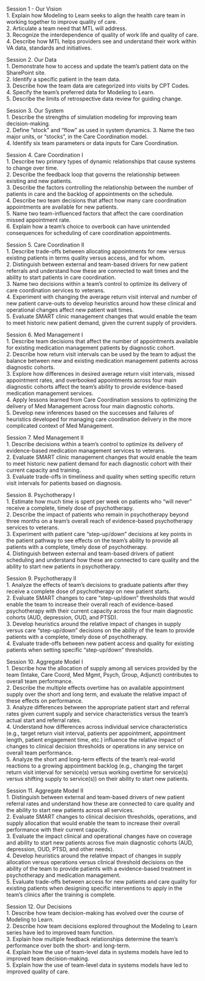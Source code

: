 Session 1 - Our Vision  
1.	Explain how Modeling to Learn seeks to align the health care team in working together to improve quality of care.  
2.	Articulate a team need that MTL will address.  
3.	Recognize the interdependence of quality of work life and quality of care.  
4.	Describe how MTL helps providers see and understand their work within VA data, standards and initiatives.  

Session 2. Our Data  
1.	Demonstrate how to access and update the team’s patient data on the SharePoint site.  
2.	Identify a specific patient in the team data.  
3.	Describe how the team data are categorized into visits by CPT Codes.  
4.	Specify the team’s preferred data for Modeling to Learn.  
5.	Describe the limits of retrospective data review for guiding change.  

Session 3. Our System  
1.	Describe the strengths of simulation modeling for improving team decision-making.  
2.	Define "stock" and "flow" as used in system dynamics.
3.  Name the two major units, or "stocks", in the Care Coordination model.   
4.	Identify six team parameters or data inputs for Care Coordination.  

Session 4. Care Coordination I  
1.	Describe two primary types of dynamic relationships that cause systems to change over time.  
2.	Describe the feedback loop that governs the relationship between existing and new patients.  
3.	Describe the factors controlling the relationship between the number of patients in care and the backlog of appointments on the schedule.  
4.	Describe two team decisions that affect how many care coordination appointments are available for new patients.  
5.	Name two team-influenced factors that affect the care coordination missed appointment rate.  
6.	Explain how a team’s choice to overbook can have unintended consequences for scheduling of care coordination appointments.  

Session 5. Care Coordination II  
1.	Describe trade-offs between allocating appointments for new versus existing patients in terms quality versus access, and for whom.  
2.	Distinguish between external and team-based drivers for new patient referrals and understand how these are connected to wait times and the ability to start patients in care coordination.  
3.	Name two decisions within a team’s control to optimize its delivery of care coordination services to veterans.  
4.	Experiment with changing the average return visit interval and number of new patient carve-outs to develop heuristics around how these clinical and operational changes affect new patient wait times.   
5.	Evaluate SMART clinic management changes that would enable the team to meet historic new patient demand, given the current supply of providers.  

Session 6. Med Management I  
1.	Describe team decisions that affect the number of appointments available for existing medication management patients by diagnostic cohort.  
2.	Describe how return visit intervals can be used by the team to adjust the balance between new and existing medication management patients across diagnostic cohorts.  
3.	Explore how differences in desired average return visit intervals, missed appointment rates, and overbooked appointments across four main diagnostic cohorts affect the team’s ability to provide evidence-based medication management services.  
4.	Apply lessons learned from Care Coordination sessions to optimizing the delivery of Med Management across four main diagnostic cohorts.  
5.	Develop new inferences based on the successes and failures of heuristics developed for managing care coordination delivery in the more complicated context of Med Management.  

Session 7. Med Management II  
1.	Describe decisions within a team’s control to optimize its delivery of evidence-based medication management services to veterans.  
2.	Evaluate SMART clinic management changes that would enable the team to meet historic new patient demand for each diagnostic cohort with their current capacity and training.  
3.	Evaluate trade-offs in timeliness and quality when setting specific return visit intervals for patients based on diagnosis.   

Session 8. Psychotherapy I  
1.	Estimate how much time is spent per week on patients who “will never” receive a complete, timely dose of psychotherapy.  
2.	Describe the impact of patients who remain in psychotherapy beyond three months on a team’s overall reach of evidence-based psychotherapy services to veterans.   
3.	Experiment with patient care “step-up/down” decisions at key points in the patient pathway to see effects on the team’s ability to provide all patients with a complete, timely dose of psychotherapy.   
4.	Distinguish between external and team-based drivers of patient scheduling and understand how these are connected to care quality and the ability to start new patients in psychotherapy.  

Session 9. Psychotherapy II  
1.	Analyze the effects of team’s decisions to graduate patients after they receive a complete dose of psychotherapy on new patient starts.  
2.	Evaluate SMART changes to care “step-up/down” thresholds that would enable the team to increase their overall reach of evidence-based psychotherapy with their current capacity across the four main diagnostic cohorts (AUD, depression, OUD, and PTSD).  
3.	Develop heuristics around the relative impact of changes in supply versus care “step-up/down” decisions on the ability of the team to provide patients with a complete, timely dose of psychotherapy.  
4.	Evaluate trade-offs between new patient access and quality for existing patients when setting specific “step-up/down” thresholds.  

Session 10. Aggregate Model I  
1.	Describe how the allocation of supply among all services provided by the team (Intake, Care Coord, Med Mgmt, Psych, Group, Adjunct) contributes to overall team performance.  
2.	Describe the multiple effects overtime has on available appointment supply over the short and long term, and evaluate the relative impact of these effects on performance.  
3.	Analyze differences between the appropriate patient start and referral rates given current supply and service characteristics versus the team’s actual start and referral rates.  
4.	Understand how differences across individual service characteristics (e.g., target return visit interval, patients per appointment, appointment length, patient engagement time, etc.) influence the relative impact of changes to clinical decision thresholds or operations in any service on overall team performance.   
5.	Analyze the short and long-term effects of the team’s real-world reactions to a growing appointment backlog (e.g., changing the target return visit interval for service(s) versus working overtime for service(s) versus shifting supply to service(s)) on their ability to start new patients.  


Session 11. Aggregate Model II  
1.	Distinguish between external and team-based drivers of new patient referral rates and understand how these are connected to care quality and the ability to start new patients across all services.  
2.	Evaluate SMART changes to clinical decision thresholds, operations, and supply allocation that would enable the team to increase their overall performance with their current capacity.  
3.	Evaluate the impact clinical and operational changes have on coverage and ability to start new patients across five main diagnostic cohorts (AUD, depression, OUD, PTSD, and other needs).   
4.	Develop heuristics around the relative impact of changes in supply allocation versus operations versus clinical threshold decisions on the ability of the team to provide patients with a evidence-based treatment in psychotherapy and medication management.  
5.	Evaluate trade-offs between access for new patients and care quality for existing patients when designing specific interventions to apply in the team’s clinics after the training is complete.  

Session 12. Our Decisions  
1.	Describe how team decision-making has evolved over the course of Modeling to Learn.  
2.	Describe how team decisions explored throughout the Modeling to Learn series have led to improved team function.   
3.	Explain how multiple feedback relationships determine the team’s performance over both the short- and long-term.  
4.	Explain how the use of team-level data in systems models have led to improved team decision-making.  
5.	Explain how the use of team-level data in systems models have led to improved quality of care.  
